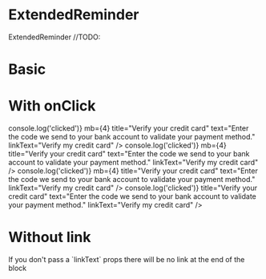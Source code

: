 
<Meta title="Components/ExtendedReminder" component={ExtendedReminder} />

# ExtendedReminder

<Description>ExtendedReminder //TODO:</Description>

# Basic

<Canvas isColumn>
  <Story name="warning">
    <ExtendedReminder
      variant="warning"
      icon="alert"
      badgeText="10 days remaining"
      to="/"
      mb={4}
      title="Verify your credit card"
      text="Enter the code we send to your bank account to validate your payment method."
      linkText="Verify my credit card"
    />
  </Story>
  <Story name="error">
    <ExtendedReminder
      variant="error"
      icon="lock"
      badgeText="10 days remaining"
      to="/"
      mb={4}
      title="Verify your credit card"
      text="Enter the code we send to your bank account to validate your payment method."
      linkText="Verify my credit card"
    />
  </Story>
  <Story name="info">
    <ExtendedReminder
      variant="info"
      icon="check"
      badgeText="10 days remaining"
      to="/"
      mb={4}
      title="Verify your credit card"
      text="Enter the code we send to your bank account to validate your payment method."
      linkText="Verify my credit card"
    />
  </Story>
  <Story name="success">
    <ExtendedReminder
      variant="success"
      icon="checkbox-marked-circle-outline"
      badgeText="SUCCESS"
      to="/"
      title="Your ID have been verified"
      text="You now have a Build level account. The Build level allows you to order any type of resources and scale your project as it grows."
      linkText="Learn more about Build Level"
    />
  </Story>
</Canvas>

# With onClick

<Canvas isColumn>
  <Story name="on-click-warning">
    <ExtendedReminder
      variant="warning"
      icon="alert"
      badgeText="10 days remaining"
      onClick={() => console.log('clicked')}
      mb={4}
      title="Verify your credit card"
      text="Enter the code we send to your bank account to validate your payment method."
      linkText="Verify my credit card"
    />
  </Story>
  <Story name="on-click-error">
    <ExtendedReminder
      variant="error"
      icon="lock"
      badgeText="10 days remaining"
      onClick={() => console.log('clicked')}
      mb={4}
      title="Verify your credit card"
      text="Enter the code we send to your bank account to validate your payment method."
      linkText="Verify my credit card"
    />
  </Story>
  <Story name="on-click-info">
    <ExtendedReminder
      variant="info"
      icon="check"
      badgeText="10 days remaining"
      onClick={() => console.log('clicked')}
      mb={4}
      title="Verify your credit card"
      text="Enter the code we send to your bank account to validate your payment method."
      linkText="Verify my credit card"
    />
  </Story>
  <Story name="on-click-success">
    <ExtendedReminder
      variant="success"
      icon="check"
      badgeText="10 days remaining"
      onClick={() => console.log('clicked')}
      title="Verify your credit card"
      text="Enter the code we send to your bank account to validate your payment method."
      linkText="Verify my credit card"
    />
  </Story>
</Canvas>

# Without link

<Description>
  If you don&apos;t pass a `linkText` props there will be no link at the end of
  the block
</Description>

<Canvas isColumn>
  <Story name="without link">
    <ExtendedReminder
      variant="warning"
      icon="alert"
      badgeText="10 days remaining"
      mb={4}
      title="Verify your credit card"
      text="Enter the code we send to your bank account to validate your payment method."
    />
  </Story>
</Canvas>
